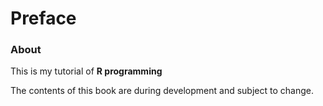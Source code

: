 # Preface {.unnumbered}


::: {.callout-tip}
### About
This is my tutorial of **R programming**
:::

::: {.callout-note}

The contents of this book are during development and subject to change.
:::
